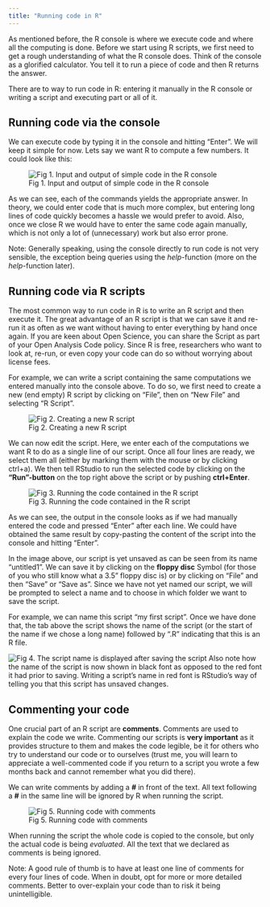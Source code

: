 ```yaml
---
title: "Running code in R"
---
```


As mentioned before, the R console is where we execute code and where all the computing is done. Before we start using R scripts, we first need to get a rough understanding of what the R console does. Think of the console as a glorified calculator. You tell it to run a piece of code and then R returns the answer.

There are to way to run code in R: entering it manually in the R console or writing a script and executing part or all of it.

## Running code via the console

We can execute code by typing it in the console and hitting "Enter". We will keep it simple for now. Lets say we want R to compute a few numbers. It could look like this:

![Fig 1. Input and output of simple code in the R console](images/intro/console1.png)

As we can see, each of the commands yields the appropriate answer. In theory, we could enter code that is much more complex, but entering long lines of code quickly becomes a hassle we would prefer to avoid. Also, once we close R we would have to enter the same code again manually, which is not only a lot of (unnecessary) work but also error prone.

::: {.alert .alert-info}
Note: Generally speaking, using the console directly to run code is not very sensible, the exception being queries using the *help*-function (more on the *help*-function later).
:::

## Running code via R scripts

The most common way to run code in R is to write an R script and then execute it. The great advantage of an R script is that we can save it and re-run it as often as we want without having to enter everything by hand once again. If you are keen about Open Science, you can share the Script as part of your Open Analysis Code policy. Since R is free, researchers who want to look at, re-run, or even copy your code can do so without worrying about license fees.

For example, we can write a script containing the same computations we entered manually into the console above. To do so, we first need to create a new (end empty) R script by clicking on "File", then on "New File" and selecting "R Script".

![Fig 2. Creating a new R script](images/intro/script1.png)

We can now edit the script. Here, we enter each of the computations we want R to do as a single line of our script. Once all four lines are ready, we select them all (either by marking them with the mouse or by clicking ctrl+a). We then tell RStudio to run the selected code by clicking on the **"Run"-button** on the top right above the script or by pushing **ctrl+Enter**.

![Fig 3. Running the code contained in the R script](images/intro/script2.png)

As we can see, the output in the console looks as if we had manually entered the code and pressed "Enter" after each line. We could have obtained the same result by copy-pasting the content of the script into the console and hitting "Enter".

In the image above, our script is yet unsaved as can be seen from its name "untitled1". We can save it by clicking on the **floppy disc** Symbol (for those of you who still know what a 3.5" floppy disc is) or by clicking on "File" and then "Save" or "Save as". Since we have not yet named our script, we will be prompted to select a name and to choose in which folder we want to save the script.

For example, we can name this script "my first script". Once we have done that, the tab above the script shows the name of the script (or the start of the name if we chose a long name) followed by ".R" indicating that this is an R file.

![Fig 4. The script name is displayed after saving the script](images/intro/script3.png) Also note how the name of the script is now shown in black font as opposed to the red font it had prior to saving. Writing a script's name in red font is RStudio's way of telling you that this script has unsaved changes.

## Commenting your code

One crucial part of an R script are **comments**. Comments are used to explain the code we write. Commenting our scripts is **very important** as it provides structure to them and makes the code legible, be it for others who try to understand our code or to ourselves (trust me, you will learn to appreciate a well-commented code if you return to a script you wrote a few months back and cannot remember what you did there).

We can write comments by adding a **\#** in front of the text. All text following a **\#** in the same line will be ignored by R when running the script.

![Fig 5. Running code with comments](images/intro/comments1.png)

When running the script the whole code is copied to the console, but only the actual code is being *evaluated*. All the text that we declared as comments is being ignored.

::: {.alert .alert-info}
Note: A good rule of thumb is to have at least one line of comments for every four lines of code. When in doubt, opt for more or more detailed comments. Better to over-explain your code than to risk it being unintelligible.
:::
